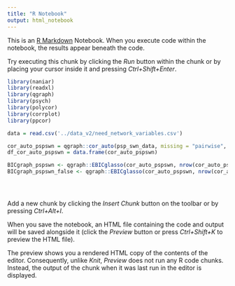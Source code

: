 ---
title: "R Notebook"
output: html_notebook
---

This is an [R Markdown](http://rmarkdown.rstudio.com) Notebook. When you execute code within the notebook, the results appear beneath the code. 

Try executing this chunk by clicking the *Run* button within the chunk or by placing your cursor inside it and pressing *Ctrl+Shift+Enter*. 

```{r}
library(naniar)
library(readxl)
library(qgraph)
library(psych)
library(polycor)
library(corrplot)
library(ppcor)
```


```{r}
data = read.csv('../data_v2/need_network_variables.csv')
```


```{r}
cor_auto_pspswn = qgraph::cor_auto(psp_swn_data, missing = "pairwise", verbose = TRUE)
df_cor_auto_pspswn = data.frame(cor_auto_pspswn)
```


```{r}
BICgraph_pspswn <- qgraph::EBICglasso(cor_auto_pspswn, nrow(cor_auto_pspswn), gamma=0, threshold = TRUE)
BICgraph_pspswn_false <- qgraph::EBICglasso(cor_auto_pspswn, nrow(cor_auto_pspswn), gamma=0, threshold = FALSE)
```


```{r}
```


```{r}
```


```{r}
```



Add a new chunk by clicking the *Insert Chunk* button on the toolbar or by pressing *Ctrl+Alt+I*.

When you save the notebook, an HTML file containing the code and output will be saved alongside it (click the *Preview* button or press *Ctrl+Shift+K* to preview the HTML file).

The preview shows you a rendered HTML copy of the contents of the editor. Consequently, unlike *Knit*, *Preview* does not run any R code chunks. Instead, the output of the chunk when it was last run in the editor is displayed.
